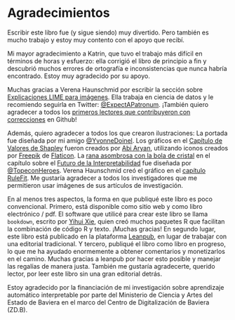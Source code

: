 # Agradecimientos

Escribir este libro fue (y sigue siendo) muy divertido.
Pero también es mucho trabajo y estoy muy contento con el apoyo que recibí.

Mi mayor agradecimiento a Katrin, que tuvo el trabajo más difícil en términos de horas y esfuerzo:
ella corrigió el libro de principio a fin y descubrió muchos errores de ortografía e inconsistencias que nunca habría encontrado.
Estoy muy agradecido por su apoyo.

Muchas gracias a Verena Haunschmid por escribir la sección sobre [Explicaciones LIME para imágenes](#imagenes-lime).
Ella trabaja en ciencia de datos y le recomiendo seguirla en Twitter: [\@ExpectAPatronum](https://twitter.com/ExpectAPatronum).
¡También quiero agradecer a todos los [primeros lectores que contribuyeron con correcciones](https://github.com/christophM/interpretable-ml-book/graphs/contributors) en Github!

Además, quiero agradecer a todos los que crearon ilustraciones:
La portada fue diseñada por mi amigo [\@YvonneDoinel](https://twitter.com/YvonneDoinel).
Los gráficos en el [Capítulo de Valores de Shapley](#shapley) fueron creados por [Abi Aryan](https://twitter.com/GoAbiAryan), utilizando iconos creados por [Freepik](http://www.freepik.com/) de [Flaticon](https://www.flaticon.com/).
La [rana asombrosa con la bola de cristal](http://www.chojugiga.com/) en el capítulo sobre el [Futuro de la Interpretabilidad](#futuro) fue diseñada por [\@TopeconHeroes](https://twitter.com/topeconheroes).
Verena Haunschmid creó el gráfico en el [capítulo RuleFit](#rulefit).
Me gustaría agradecer a todos los investigadores que me permitieron usar imágenes de sus artículos de investigación.


En al menos tres aspectos, la forma en que publiqué este libro es poco convencional.
Primero, está disponible como sitio web y como libro electrónico / pdf.
El software que utilicé para crear este libro se llama `bookdown`, escrito por [Yihui Xie](https://yihui.name/), quien creó muchos paquetes R que facilitan la combinación de código R y texto.
¡Muchas gracias!
En segundo lugar, este libro está publicado en la plataforma [Leanpub](https://leanpub.com/), en lugar de trabajar con una editorial tradicional.
Y tercero, publiqué el libro como libro en progreso, lo que me ha ayudado enormemente a obtener comentarios y monetizarlos en el camino.
Muchas gracias a leanpub por hacer esto posible y manejar las regalías de manera justa.
También me gustaría agradecerte, querido lector, por leer este libro sin una gran editorial detrás.

Estoy agradecido por la financiación de mi investigación sobre aprendizaje automático interpretable por parte del Ministerio de Ciencia y Artes del Estado de Baviera en el marco del Centro de Digitalización de Baviera (ZD.B).
